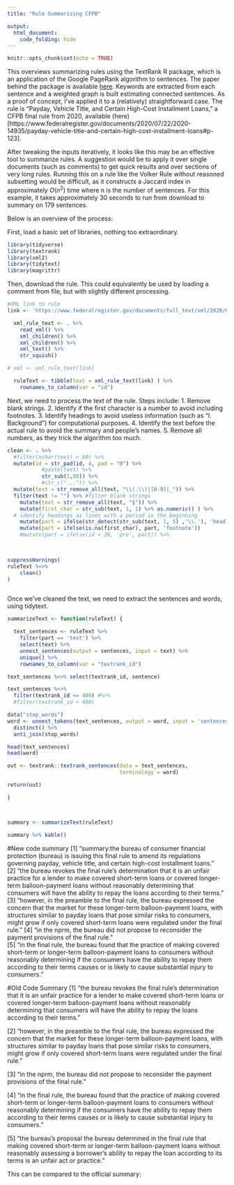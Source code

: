 ```yaml
---
title: "Rule Summarizing CFPB"

output:
  html_document:
    code_folding: hide
---
```


```r
knitr::opts_chunk$set(echo = TRUE)
```

This overviews summarizing rules using the TextRank R package, which is an application of the Google PageRank algorithm to sentences. The paper behind the package is available [here](https://web.eecs.umich.edu/~mihalcea/papers/mihalcea.emnlp04.pdf). Keywords are extracted from each sentence and a weighted graph is built estimating connected sentences. As a proof of concept, I've applied it to a (relatively) straightforward case. The rule is "Payday, Vehicle Title, and Certain High-Cost Installment Loans," a CFPB final rule from 2020, available (here)[https://www.federalregister.gov/documents/2020/07/22/2020-14935/payday-vehicle-title-and-certain-high-cost-installment-loans#p-123]. 

After tweaking the inputs iteratively, it looks like this may be an effective tool to summarize rules. A suggestion would be to apply it over single documents (such as comments) to get quick results and over sections of very long rules. Running this on a rule like the Volker Rule without reasoned subsetting would be difficult, as it constructs a Jaccard index in approximately $O(n^2)$ time where n is the number of sentences. For this example, it takes approximately 30 seconds to run from download to summary on 179 sentences.

Below is an overview of the process:

First, load a basic set of libraries, nothing too extraordinary.
```r
library(tidyverse)
library(textrank)
library(xml2)
library(tidytext)
library(magrittr)
```



Then, download the rule. This could equivalently be used by loading a comment from file, but with slightly different processing.
```r
#XML link to rule
link <- 'https://www.federalregister.gov/documents/full_text/xml/2020/07/22/2020-14935.xml'

  xml_rule_text <- . %>% 
    read_xml() %>% 
    xml_children() %>% 
    xml_children() %>%
    xml_text() %>% 
    str_squish() 

# xml <- xml_rule_text(link)

  ruleText <- tibble(text = xml_rule_text(link) ) %>%
    rownames_to_column(var = "id")

```

Next, we need to process the text of the rule. Steps include:
1. Remove blank strings.
2. Identify if the first character is a number to avoid including footnotes.
3. Identify headings to avoid useless information (such as "I. Background") for computational purposes.
4. Identify the text before the actual rule to avoid the summary and people's names.
5. Remove all numbers, as they trick the algorithm too much.

```r

clean <- . %>%  
  #filter(nchar(text) > 60) %>% 
  mutate(id = str_pad(id, 4, pad = "0") %>% 
           #paste(text) %>% 
           str_sub(1,80)) %>%
           #str_c("...")) %>% 
  mutate(text = str_remove_all(text, "\\(.\\)|[0-9]|_")) %>%
  filter(text != "") %>% #filter blank strings
    mutate(text = str_remove_all(text, "§")) %>%
    mutate(first_char = str_sub(text, 1, 1) %>% as.numeric() ) %>%  
  # identify headings as lines with a period in the beginning
    mutate(part = ifelse(str_detect(str_sub(text, 1, 5) ,'\\.'), 'head', 'text')) %>% 
    mutate(part = ifelse(is.na(first_char), part, 'footnote'))
    #mutate(part = ifelse(id < 26, 'pre', part)) %>% 


  
suppressWarnings(
ruleText %<>%
    clean()
)



```
              
Once we've cleaned the text, we need to extract the sentences and words, using tidytext.    
```r

summarizeText <- function(ruleText) {

  text_sentences <- ruleText %>%
    filter(part == 'text') %>%
    select(text) %>%
    unnest_sentences(output = sentences, input = text) %>%
    unique() %>%
    rownames_to_column(var = "textrank_id")

text_sentences %<>% select(textrank_id, sentence)

text_sentences %<>%
  filter(textrank_id <= 400) #%>%
  #filter(textrank_id < 400)

data("stop_words")
word <- unnest_tokens(text_sentences, output = word, input = 'sentences') %>% 
  distinct() %>% 
  anti_join(stop_words)

head(text_sentences)
head(word)

out <- textrank::textrank_sentences(data = text_sentences, 
                                    terminology = word)

return(out)

}



summary <- summarizeText(ruleText)

summary %>% kable()

```




#New code summary
[1] "summary:the bureau of consumer financial protection (bureau) is issuing this final rule to amend its regulations governing payday, vehicle title, and certain high-cost installment loans."                                                                                                                 
[2] "the bureau revokes the  final rule's determination that it is an unfair practice for a lender to make covered short-term loans or covered longer-term balloon-payment loans without reasonably determining that consumers will have the ability to repay the loans according to their terms."               
[3] "however, in the preamble to the  final rule, the bureau expressed the concern that the market for these longer-term balloon-payment loans, with structures similar to payday loans that pose similar risks to consumers, might grow if only covered short-term loans were regulated under the  final rule." 
[4] "in the  nprm, the bureau did not propose to reconsider the payment provisions of the  final rule."                                                                                                                                                                                                          
[5] "in the  final rule, the bureau found that the practice of making covered short-term or longer-term balloon-payment loans to consumers without reasonably determining if the consumers have the ability to repay them according to their terms causes or is likely to cause substantial injury to consumers."

#Old Code Summary
[1] "the bureau revokes the  final rule's determination that it is an unfair practice for a lender to make covered short-term loans or covered longer-term balloon-payment loans without reasonably determining that consumers will have the ability to repay the loans according to their terms." 

[2] "however, in the preamble to the  final rule, the bureau expressed the concern that the market for these longer-term balloon-payment loans, with structures similar to payday loans that pose similar risks to consumers, might grow if only covered short-term loans were regulated under the  final rule." 

[3] "in the  nprm, the bureau did not propose to reconsider the payment provisions of the  final rule."                           

[4] "in the  final rule, the bureau found that the practice of making covered short-term or longer-term balloon-payment loans to consumers without reasonably determining if the consumers have the ability to repay them according to their terms causes or is likely to cause substantial injury to consumers."

[5] "the bureau's proposal the bureau determined in the  final rule that making covered short-term or longer-term balloon-payment loans without reasonably assessing a borrower's ability to repay the loan according to its terms is an unfair act or practice."

This can be compared to the official summary:

<!-- ![summary](summary.PNG) -->
